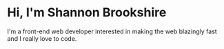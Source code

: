 # Hi, I'm Shannon Brookshire

I'm a front-end web developer interested in making the web blazingly fast and I really love to code.
